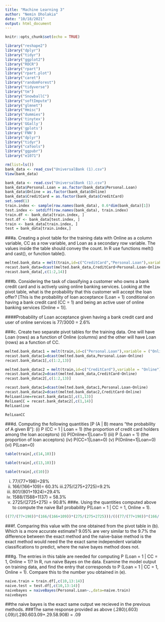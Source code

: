 ---
title: "Machine Learning 3"
author: "Nemin Dholakia"
date: "10/18/2021"
output: html_document
---


```{r setup, include=FALSE}
knitr::opts_chunk$set(echo = TRUE)
```
```{r}
library("reshape2")
library("dplyr")
library("tidyr")
library("ggplot2")
library("ROCR")
library("rpart")
library("rpart.plot")
library("caret")
library("randomForest")
library("tidyverse")
library("tm")
library("SnowballC")
library("softImpute")
library("glmnet")
library("Hmisc")
library("dummies")
library('tinytex')
library('GGally')
library('gplots')
library('FNN')
library("dplyr")
library("tidyr")
library("caTools")
library("ggpubr")
library("e1071")
```
```{r}
rm(list=ls())
bank_data <- read_csv("UniversalBank (1).csv")
View(bank_data)

```

```{r}
bank_data <- read.csv("UniversalBank (1).csv")
bank_data$Personal.Loan = as.factor(bank_data$Personal.Loan)
bank_data$Online = as.factor(bank_data$Online)
bank_data$CreditCard = as.factor(bank_data$CreditCard)
set.seed(1)
train.index <- sample(row.names(bank_data), 0.6*dim(bank_data)[1])  
test.index <- setdiff(row.names(bank_data), train.index) 
train.df <- bank_data[train.index, ]
test.df <- bank_data[test.index, ]
train <- bank_data[train.index, ]
test = bank_data[train.index,]
```



###a. Creating a pivot table for the training data with Online as a column variable, CC as a row variable, and Loan as a secondary row variable. The values inside the table should convey the count. In R use functions melt() and cast(), or function table().

```{r}
melted.bank_data = melt(train,id=c("CreditCard","Personal.Loan"),variable= "Online")
recast.bank_data=dcast(melted.bank_data,CreditCard+Personal.Loan~Online)
recast.bank_data[,c(1:2,14)]
```


###b. Considering the task of classifying a customer who owns a bank credit card and is actively using online banking services. Looking at the pivot table, what is the probability that this customer will accept the loan offer? [This is the probability of loan acceptance (Loan = 1) conditional on having a bank credit card (CC = 1) and being an active user of online banking services (Online = 1)].

####Probability of Loan acceptance given having a bank credit card and user of online services is 77/3000 = 2.6%


###c. Create two separate pivot tables for the training data. One will have Loan (rows) as a function of Online (columns) and the other will have Loan (rows) as a function of CC.
```{r}
melted.bank_datac1 = melt(train,id=c("Personal.Loan"),variable = ("Online"))
recast.bank_datac1=dcast(melted.bank_data,Personal.Loan~Online)
recast.bank_datac1[,c(1:2,13)]
```

```{r}
melted.bank_datac2 = melt(train,id=c("CreditCard"),variable = "Online")
recast.bank_datac2=dcast(melted.bank_data,CreditCard~Online)
recast.bank_datac2[,c(1:2,13)]
```

```{r}
recast.bank_datac1=dcast(melted.bank_datac1,Personal.Loan~Online)
recast.bank_datac2=dcast(melted.bank_datac2,CreditCard~Online)
RelLoanline=recast.bank_datac1[,c(1,13)]
RelLoanCC = recast.bank_datac2[,c(1,14)]
RelLoanline
```
```{r}
RelLoanCC
```


###d. Computing the following quantities [P (A | B) means “the probability of A given B”]:
(i) P (CC = 1 | Loan = 1) (the proportion of credit card holders among the loan acceptors)
(ii) P(Online=1|Loan=1)
(iii) P (Loan = 1) (the proportion of loan acceptors)
(iv) P(CC=1|Loan=0)
(v) P(Online=1|Loan=0)
(vi) P(Loan=0)
```{r}
table(train[,c(14,10)])
```
```{r}
table(train[,c(13,10)])
```
```{r}
table(train[,c(10)])
```



i. 77/(77+198)=28%
ii. 166/(166+109)= 60.3%
iii.275/(275+2725)=9.2%
iv. 801/(801+1924)=29.4%
v. 1588/(1588+1137) = 58.3%
vi. 2725/(2725+275) = 90.8%
###e. Using the quantities computed above to compute the naive Ba1 probability P(Loan = 1 | CC = 1, Online = 1).
```{r}
((77/(77+198))*(166/(166+109))*(275/(275+2725)))/(((77/(77+198))*(166/(166+109))*(275/(275+2725)))+((801/(801+1924))*(1588/(1588+1137))*2725/(2725+275)))
```


###f. Comparing this value with the one obtained from the pivot table in (b). Which is a more accurate estimate? 9.05% are very similar to the 9.7% the difference between the exact method and the naive-baise method is the exact method would need the the exact same independent variable classifications to predict, where the naive bayes method does not.

###g. The entries in this table are needed for computing P (Loan = 1 | CC = 1, Online = 1)? In R, run naive Bayes on the data. Examine the model output on training data, and find the entry that corresponds to P (Loan = 1 | CC = 1, Online = 1). Compare this to the number you obtained in (e).
```{r}
naive.train = train.df[,c(10,13:14)]
naive.test = test.df[,c(10,13:14)]
naivebayes = naiveBayes(Personal.Loan~.,data=naive.train)
naivebayes
```


##the naive bayes is the exact same output we recieved in the previous methods.
###The same response provided as above (.280)(.603)(.09)/(.280.603.09+.29.58.908) = .09 


